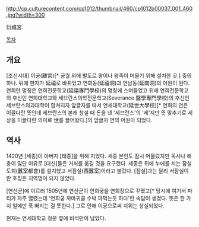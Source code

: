 http://cp.culturecontent.com/cp1012/thumbnail/460/cp1012b00037_001_460.jpg?width=300

衍禧宮. 

[[목차]]
== 개요 ==
[조선시대] 이궁(離宮)[* 궁궐 외에 별도로 왕이나 왕족이 머물기 위해 설치한 곳.] 중의 하나. 뒤에 한자가 延禧로 바뀌었고 연희동(延禧洞)과 연남동(延南洞)의 어원이 된다. 연희란 명칭은 연희전문학교(延禧專門學校)의 명칭에 스며들었고 뒤에 연희전문학교의 후신인 연희대학교와 세브란스의학전문학교(Severance 醫學專門學校)의 후신인 세브란스의과대학이 합쳐지자 앞글자를 따서 연세대학교(延世大學校)[* 연희의 연은 이끌다란 뜻인데 세브란스의 본래 창설 때 돈을 낸 '세브란스'의 '세'지만 뜻 맞추기로 세상을 이끌다란 의미로 世를 끌어왔다.]의 앞글자 연의 어원이 되었다.
== 역사 ==
1420년 [세종]이 아버지 [태종]을 위해 지었다. 세종 본인도 잠시 머물렀지만 독사나 해충이 많단 이유로 [대신]들은 거처를 옮길 것을 요구했다. 세종은 뒤에 누에를 치는 잠실도회(蠶室都會)를 설치했고 서잠실(西蠶室)이라고 불렀다. [잠실]과는 달리 서잠실이란 호칭은 지역명이 되지 않았다.

[연산군]에 이르러 1505년에 연산군이 연희궁을 연회장으로 꾸몄고[* 당시에 여기서 파티가 자주 열렸는데 '연희궁 까마귀골 수박 파먹는듯 하다'란 속담이 생겼다. 뜻은 한 가지 일에만 푹 빠지는 걸 틋한다.] 그로 인해 이궁으로써 지위는 상실되었다.

현재는 연세대학교 정문 옆에 비석만이 남았다.
